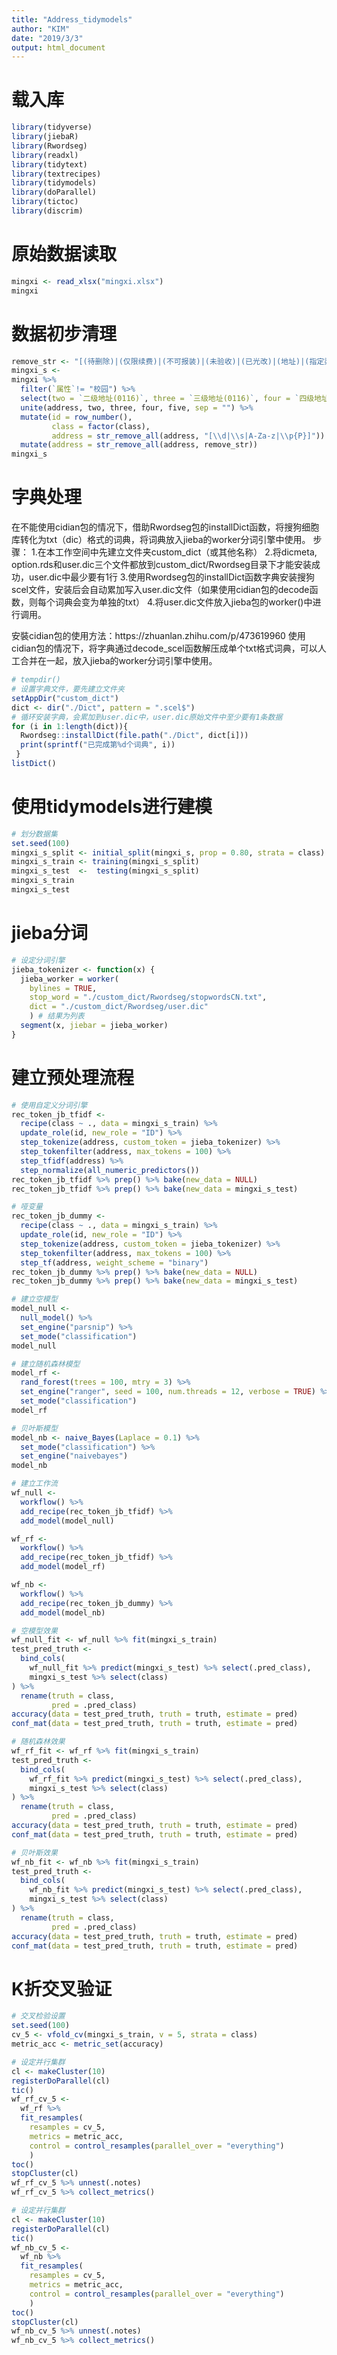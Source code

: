 ---
title: "Address_tidymodels"
author: "KIM"
date: "2019/3/3"
output: html_document
---

# 载入库

```{r, message=FALSE, warning=FALSE}
library(tidyverse)
library(jiebaR)
library(Rwordseg)
library(readxl)
library(tidytext)
library(textrecipes)
library(tidymodels)
library(doParallel)
library(tictoc)
library(discrim)
```

# 原始数据读取

```{r}
mingxi <- read_xlsx("mingxi.xlsx")
mingxi
```

# 数据初步清理

```{r}
remove_str <- "[(待删除)|(仅限续费)|(不可报装)|(未验收)|(已光改)|(地址)|(指定渠道下单)|(管道商协议问题)|(物业问题)|(光纤改造中，暂不可下单)]"
mingxi_s <- 
mingxi %>% 
  filter(`属性`!= "校园") %>% 
  select(two = `二级地址(0116)`, three = `三级地址(0116)`, four = `四级地址(0116)`, five = `五级地址(0116)`, class = `属性`) %>% 
  unite(address, two, three, four, five, sep = "") %>% 
  mutate(id = row_number(),
         class = factor(class),
         address = str_remove_all(address, "[\\d|\\s|A-Za-z|\\p{P}]")) %>% 
  mutate(address = str_remove_all(address, remove_str))
mingxi_s
```

# 字典处理

在不能使用cidian包的情况下，借助Rwordseg包的installDict函数，将搜狗细胞库转化为txt（dic）格式的词典，将词典放入jieba的worker分词引擎中使用。
步骤：
1.在本工作空间中先建立文件夹custom_dict（或其他名称）
2.将dicmeta, option.rds和user.dic三个文件都放到custom_dict/Rwordseg目录下才能安装成功，user.dic中最少要有1行
3.使用Rwordseg包的installDict函数字典安装搜狗scel文件，安装后会自动累加写入user.dic文件（如果使用cidian包的decode函数，则每个词典会变为单独的txt）
4.将user.dic文件放入jieba包的worker()中进行调用。

安裝cidian包的使用方法：https://zhuanlan.zhihu.com/p/473619960
使用cidian包的情况下，将字典通过decode_scel函数解压成单个txt格式词典，可以人工合并在一起，放入jieba的worker分词引擎中使用。

```{r}
# tempdir() 
# 设置字典文件，要先建立文件夹
setAppDir("custom_dict") 
dict <- dir("./Dict", pattern = ".scel$") 
# 循环安装字典，会累加到user.dic中，user.dic原始文件中至少要有1条数据
for (i in 1:length(dict)){
  Rwordseg::installDict(file.path("./Dict", dict[i]))
  print(sprintf("已完成第%d个词典", i))
 }   
listDict()
```

# 使用tidymodels进行建模

```{r}
# 划分数据集
set.seed(100)
mingxi_s_split <- initial_split(mingxi_s, prop = 0.80, strata = class)
mingxi_s_train <- training(mingxi_s_split)
mingxi_s_test  <-  testing(mingxi_s_split)
mingxi_s_train
mingxi_s_test
```

# jieba分词

```{r}
# 设定分词引擎
jieba_tokenizer <- function(x) {
  jieba_worker = worker(
    bylines = TRUE, 
    stop_word = "./custom_dict/Rwordseg/stopwordsCN.txt", 
    dict = "./custom_dict/Rwordseg/user.dic"
    ) # 结果为列表
  segment(x, jiebar = jieba_worker)
}
```

# 建立预处理流程

```{r}
# 使用自定义分词引擎
rec_token_jb_tfidf <- 
  recipe(class ~ ., data = mingxi_s_train) %>%
  update_role(id, new_role = "ID") %>% 
  step_tokenize(address, custom_token = jieba_tokenizer) %>% 
  step_tokenfilter(address, max_tokens = 100) %>% 
  step_tfidf(address) %>% 
  step_normalize(all_numeric_predictors())
rec_token_jb_tfidf %>% prep() %>% bake(new_data = NULL)
rec_token_jb_tfidf %>% prep() %>% bake(new_data = mingxi_s_test)

# 哑变量
rec_token_jb_dummy <-
  recipe(class ~ ., data = mingxi_s_train) %>%
  update_role(id, new_role = "ID") %>%
  step_tokenize(address, custom_token = jieba_tokenizer) %>%
  step_tokenfilter(address, max_tokens = 100) %>%
  step_tf(address, weight_scheme = "binary")
rec_token_jb_dummy %>% prep() %>% bake(new_data = NULL)
rec_token_jb_dummy %>% prep() %>% bake(new_data = mingxi_s_test)
```

```{r}
# 建立空模型
model_null <- 
  null_model() %>% 
  set_engine("parsnip") %>% 
  set_mode("classification")
model_null

# 建立随机森林模型
model_rf <- 
  rand_forest(trees = 100, mtry = 3) %>%
  set_engine("ranger", seed = 100, num.threads = 12, verbose = TRUE) %>%
  set_mode("classification")
model_rf

# 贝叶斯模型
model_nb <- naive_Bayes(Laplace = 0.1) %>%
  set_mode("classification") %>%
  set_engine("naivebayes")
model_nb
```

```{r}
# 建立工作流
wf_null <- 
  workflow() %>%
  add_recipe(rec_token_jb_tfidf) %>%
  add_model(model_null)

wf_rf <- 
  workflow() %>%
  add_recipe(rec_token_jb_tfidf) %>%
  add_model(model_rf)

wf_nb <- 
  workflow() %>%
  add_recipe(rec_token_jb_dummy) %>%
  add_model(model_nb)
```


```{r}
# 空模型效果
wf_null_fit <- wf_null %>% fit(mingxi_s_train)
test_pred_truth <- 
  bind_cols(
    wf_null_fit %>% predict(mingxi_s_test) %>% select(.pred_class),
    mingxi_s_test %>% select(class)
) %>%
  rename(truth = class,
         pred = .pred_class)
accuracy(data = test_pred_truth, truth = truth, estimate = pred)
conf_mat(data = test_pred_truth, truth = truth, estimate = pred)
```

```{r}
# 随机森林效果
wf_rf_fit <- wf_rf %>% fit(mingxi_s_train)
test_pred_truth <- 
  bind_cols(
    wf_rf_fit %>% predict(mingxi_s_test) %>% select(.pred_class),
    mingxi_s_test %>% select(class)
) %>%
  rename(truth = class,
         pred = .pred_class)
accuracy(data = test_pred_truth, truth = truth, estimate = pred)
conf_mat(data = test_pred_truth, truth = truth, estimate = pred)
```

```{r}
# 贝叶斯效果
wf_nb_fit <- wf_nb %>% fit(mingxi_s_train)
test_pred_truth <- 
  bind_cols(
    wf_nb_fit %>% predict(mingxi_s_test) %>% select(.pred_class),
    mingxi_s_test %>% select(class)
) %>%
  rename(truth = class,
         pred = .pred_class)
accuracy(data = test_pred_truth, truth = truth, estimate = pred)
conf_mat(data = test_pred_truth, truth = truth, estimate = pred)
```

# K折交叉验证

```{r}
# 交叉检验设置
set.seed(100)
cv_5 <- vfold_cv(mingxi_s_train, v = 5, strata = class)
metric_acc <- metric_set(accuracy)
```


```{r}
# 设定并行集群
cl <- makeCluster(10)
registerDoParallel(cl)
tic()
wf_rf_cv_5 <- 
  wf_rf %>% 
  fit_resamples(
    resamples = cv_5, 
    metrics = metric_acc, 
    control = control_resamples(parallel_over = "everything")
    )
toc()
stopCluster(cl)
wf_rf_cv_5 %>% unnest(.notes)
wf_rf_cv_5 %>% collect_metrics()
```

```{r}
# 设定并行集群
cl <- makeCluster(10)
registerDoParallel(cl)
tic()
wf_nb_cv_5 <- 
  wf_nb %>% 
  fit_resamples(
    resamples = cv_5, 
    metrics = metric_acc, 
    control = control_resamples(parallel_over = "everything")
    )
toc()
stopCluster(cl)
wf_nb_cv_5 %>% unnest(.notes)
wf_nb_cv_5 %>% collect_metrics()
```

